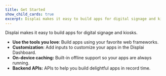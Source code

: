 ```yaml
---
title: Get Started
show_child_cards: true
excerpt: Displai makes it easy to build apps for digital signage and kiosks.
---
```


Displai makes it easy to build apps for digital signage and kiosks.

- **Use the tools you love**: Build apps using your favorite web frameworks.
- **Customization**: Add inputs to customize your apps in the Displai Dashboard.
- **On-device caching:** Built-in offline support so your apps are always running.
- **Backend APIs:** APIs to help you build delightful apps in record time.
